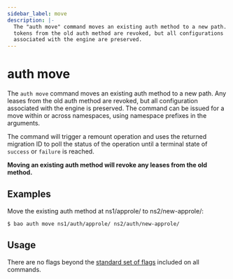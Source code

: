 ```yaml
---
sidebar_label: move
description: |-
  The "auth move" command moves an existing auth method to a new path. All
  tokens from the old auth method are revoked, but all configurations
  associated with the engine are preserved.
---
```


# auth move

The `auth move` command moves an existing auth method to a new path. Any
leases from the old auth method are revoked, but all configuration associated
with the engine is preserved. The command can be issued for a move within or across
namespaces, using namespace prefixes in the arguments.

The command will trigger a remount operation and uses the returned migration ID to poll the 
status of the operation until a terminal state of `success` or `failure` is reached.

**Moving an existing auth method will revoke any leases from the old
method.**

## Examples

Move the existing auth method at ns1/approle/ to ns2/new-approle/:

```shell-session
$ bao auth move ns1/auth/approle/ ns2/auth/new-approle/
```

## Usage

There are no flags beyond the [standard set of flags](/docs/commands)
included on all commands.
